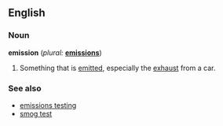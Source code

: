 ==English==

===Noun===
'''emission'''  (''plural:'' '''[[emissions]]''')
# Something that is [[emit]]ted, especially the [[exhaust]] from a car.

===See also===
*[[emissions testing]]
*[[smog test]]

{{artfl}}